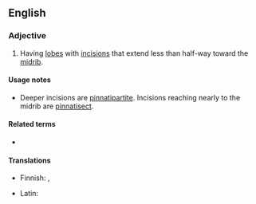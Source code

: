 ==English==

===Adjective===
{{en-adj|-}}

# {{lb|en|botany|of leaves}} Having [[lobe]]s with [[incision]]s that extend less than half-way toward the [[midrib]].

====Usage notes====
* Deeper incisions are [[pinnatipartite]]. Incisions reaching nearly to the midrib are [[pinnatisect]].

====Related terms====
* {{l|en|pinnate}}

====Translations====
{{trans-top|of leaves, having lobes with incisions that extend less than half-way toward the midrib}}
* Finnish: {{t|fi|parihalkoinen}}, {{t|fi|halkoinen}}
{{trans-mid}}
* Latin: {{t|la|pinnatifidus}}
{{trans-bottom}}